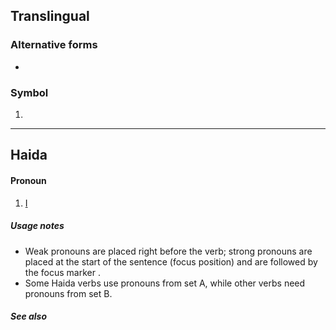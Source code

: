 {{also|hl.|hL}}
==Translingual==

===Alternative forms===
* {{l|mul|hL}}

===Symbol===

{{head|mul|symbol}}

# {{SI-unit-abb2|hecto|liter|litre|[[fluid measure]]}}

----

==Haida==

====Pronoun====
{{head|hai|pronoun}}

# [[I]] {{gloss|1st person singular personal pronoun, weak-A}}

=====Usage notes=====
* Weak pronouns are placed right before the verb; strong pronouns are placed at the start of the sentence (focus position) and are followed by the focus marker {{l|hai|uu}}.
* Some Haida verbs use pronouns from set A, while other verbs need pronouns from set B.

=====See also=====
{{hai-personal pronouns}}